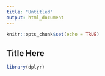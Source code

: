 ```yaml
---
title: "Untitled"
output: html_document
---
```


```r
knitr::opts_chunk$set(echo = TRUE)
```

## Title Here

```r
library(dplyr)
```